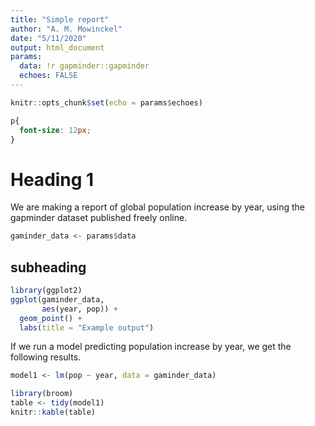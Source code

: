 ```yaml
---
title: "Simple report"
author: "A. M. Mowinckel"
date: "5/11/2020"
output: html_document
params: 
  data: !r gapminder::gapminder
  echoes: FALSE
---
```


```r
knitr::opts_chunk$set(echo = params$echoes)
```

```css
p{
  font-size: 12px;
}
```

# Heading 1
We are making a report of global population increase by year, using the gapminder dataset published freely online.

```r
gaminder_data <- params$data
```

## subheading
```r
library(ggplot2)
ggplot(gaminder_data, 
       aes(year, pop)) + 
  geom_point() +
  labs(title = "Example output")
```

If we run a model predicting population increase by year, we get the following results.  
```r
model1 <- lm(pop ~ year, data = gaminder_data)
```

```r
library(broom)
table <- tidy(model1)
knitr::kable(table)
```

